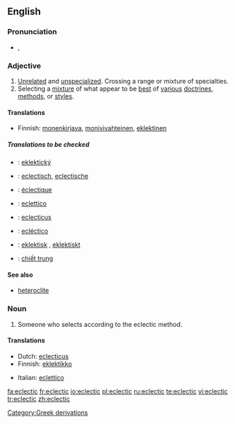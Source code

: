 ==English==

===Pronunciation===
*{{IPA|/ɪˈklɛktɪk/}}, {{SAMPA|/I"klEktIk/}}

===Adjective===
{{en-adj}}

# [[Unrelated]] and [[unspecialized]]. Crossing a range or mixture of specialties.
# Selecting a [[mixture]] of what appear to be [[best]] of [[various]] [[doctrines]], [[methods]], or [[styles]].

====Translations====
{{trans-top|Unrelated and unspecialized}}
*Finnish: [[monenkirjava]], [[monivivahteinen]], [[eklektinen]]
{{trans-mid}}
{{trans-bottom}}

{{trans-top|Selecting a mixture of what appear to be best of various doctrines, methods, or styles}}
{{trans-mid}}
{{trans-bottom}}

=====Translations to be checked=====
{{checktrans}}
{{top}}
*{{ttbc|Czech}}: [[eklektický]]
*{{ttbc|Dutch}}: [[eclectisch]], [[eclectische]]
*{{ttbc|French}}: [[éclectique]]
*{{ttbc|Italian}}: [[eclettico]]
*{{ttbc|Latin}}: [[eclecticus]] {{m}}
{{mid}}
*{{ttbc|Spanish}}: [[ecléctico]] {{m}}
*{{ttbc|Swedish}}: [[eklektisk]] {{c}}, [[eklektiskt]] {{n}}
*{{ttbc|Vietnamese}}: [[chiết trung]]
{{bottom}}

====See also====
*[[heteroclite]]

===Noun===
{{en-noun}}

# Someone who selects according to the eclectic method.

====Translations====
{{trans-top|one who selects by the eclectic method}}
*Dutch: [[eclecticus]] {{m}}
*Finnish: [[eklektikko]]
{{trans-mid}}
*Italian: [[eclettico]]
{{trans-bottom}}

[[Category:Greek derivations]]

[[fa:eclectic]]
[[fr:eclectic]]
[[io:eclectic]]
[[pl:eclectic]]
[[ru:eclectic]]
[[te:eclectic]]
[[vi:eclectic]]
[[tr:eclectic]]
[[zh:eclectic]]
